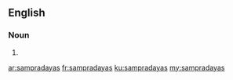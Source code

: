 ==English==

===Noun===
{{head|en}}

# {{plural of|sampradaya}}

[[ar:sampradayas]]
[[fr:sampradayas]]
[[ku:sampradayas]]
[[my:sampradayas]]